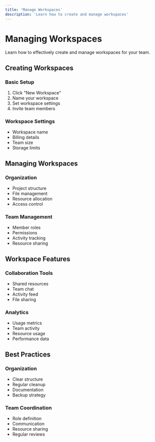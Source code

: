 ```yaml
---
title: 'Manage Workspaces'
description: 'Learn how to create and manage workspaces'
---
```


# Managing Workspaces

Learn how to effectively create and manage workspaces for your team.

## Creating Workspaces

### Basic Setup
1. Click "New Workspace"
2. Name your workspace
3. Set workspace settings
4. Invite team members

### Workspace Settings
- Workspace name
- Billing details
- Team size
- Storage limits

## Managing Workspaces

### Organization
- Project structure
- File management
- Resource allocation
- Access control

### Team Management
- Member roles
- Permissions
- Activity tracking
- Resource sharing

## Workspace Features

### Collaboration Tools
- Shared resources
- Team chat
- Activity feed
- File sharing

### Analytics
- Usage metrics
- Team activity
- Resource usage
- Performance data

## Best Practices

### Organization
- Clear structure
- Regular cleanup
- Documentation
- Backup strategy

### Team Coordination
- Role definition
- Communication
- Resource sharing
- Regular reviews
